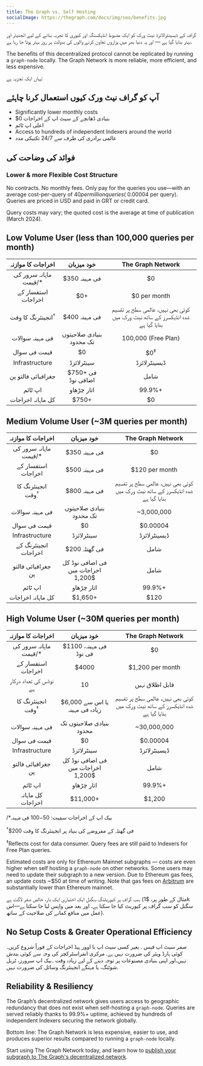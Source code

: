 ```yaml
---
title: The Graph vs. Self Hosting
socialImage: https://thegraph.com/docs/img/seo/benefits.jpg
---
```


گراف کے ڈیسینٹرالائزڈ نیٹ ورک کو ایک مضبوط انڈیکسنگ اور کیوری کا تجربہ بنانے کے لیے انجنیئر اور بہتر بنایا گیا ہے — اور یہ دنیا بھر میں ہزاروں تعاون کرنے والوں کی بدولت ہر روز بہتر ہوتا جا رہا ہے.

The benefits of this decentralized protocol cannot be replicated by running a `graph-node` locally. The Graph Network is more reliable, more efficient, and less expensive.

یہاں ایک تجزیہ ہے:

## آپ کو گراف نیٹ ورک کیوں استعمال کرنا چاہئے

- Significantly lower monthly costs
- $0 بنیادی ڈھانچے کے سیٹ اپ کے اخراجات
- اعلی اپ ٹائم
- Access to hundreds of independent Indexers around the world
- عالمی برادری کی طرف سے 24/7 تکنیکی مدد

## فوائد کی وضاحت کی

### Lower & more Flexible Cost Structure

No contracts. No monthly fees. Only pay for the queries you use—with an average cost-per-query of $40 per million queries (~$0.00004 per query). Queries are priced in USD and paid in GRT or credit card.

Query costs may vary; the quoted cost is the average at time of publication (March 2024).

## Low Volume User (less than 100,000 queries per month)

|       اخراجات کا موازنہ      |                خود میزبان               |                                The Graph Network                                |
| :--------------------------: | :-------------------------------------: | :-----------------------------------------------------------------------------: |
|    ماہانہ سرور کی قیمت/\*    |              $350 فی مہینہ              |                                        $0                                       |
|      استفسار کے اخراجات      |                   $0+                   |                                   $0 per month                                  |
| انجینئرنگ کا وقت<sup>†</sup> |              $400 فی مہینہ              | کوئی بھی نہیں، عالمی سطح پر تقسیم شدہ انڈیکسرز کے ساتھ نیٹ ورک میں بنایا گیا ہے |
|        فی مہینہ سوالات       |         بنیادی صلاحیتوں تک محدود        |                               100,000 (Free Plan)                               |
|         قیمت فی سوال         |                    $0                   |                                  $0<sup>‡</sup>                                 |
|        Infrastructure        |                سینٹرلائزڈ               |                                   ڈیسینٹرلائزڈ                                  |
|      جغرافیائی فالتو پن      |            $750+ فی اضافی نوڈ           |                                       شامل                                      |
|            اپ ٹائم           |                اتار چڑھاو               |                                      99.9%+                                     |
|       کل ماہانہ اخراجات      | <span className="highlight-row" />$750+ |                                        $0                                       |

## Medium Volume User (~3M queries per month)

|       اخراجات کا موازنہ      |                 خود میزبان                 |                                The Graph Network                                |
| :--------------------------: | :----------------------------------------: | :-----------------------------------------------------------------------------: |
|    ماہانہ سرور کی قیمت/\*    |                $350 فی مہینہ               |                                        $0                                       |
|      استفسار کے اخراجات      |                $500 فی مہینہ               |                                  $120 per month                                 |
| انجینئرنگ کا وقت<sup>†</sup> |                $800 فی مہینہ               | کوئی بھی نہیں، عالمی سطح پر تقسیم شدہ انڈیکسرز کے ساتھ نیٹ ورک میں بنایا گیا ہے |
|        فی مہینہ سوالات       |          بنیادی صلاحیتوں تک محدود          |                                    ~3,000,000                                   |
|         قیمت فی سوال         |                     $0                     |                                     $0.00004                                    |
|        Infrastructure        |                 سینٹرلائزڈ                 |                                   ڈیسینٹرلائزڈ                                  |
|     انجینئرنگ کے اخراجات     |                $200 فی گھنٹہ               |                                       شامل                                      |
|      جغرافیائی فالتو پن      |     فی اضافی نوڈ کل اخراجات میں $1,200     |                                       شامل                                      |
|            اپ ٹائم           |                 اتار چڑھاو                 |                                      99.9%+                                     |
|       کل ماہانہ اخراجات      | <span className="highlight-row" /> $1,650+ |                                       $120                                      |

## High Volume User (~30M queries per month)

|       اخراجات کا موازنہ      |                  خود میزبان                 |                                The Graph Network                                |
| :--------------------------: | :-----------------------------------------: | :-----------------------------------------------------------------------------: |
|    ماہانہ سرور کی قیمت/\*    |            $1100 فی مہینہ، فی نوڈ           |                                        $0                                       |
|      استفسار کے اخراجات      |                    $4000                    |                                 $1,200 per month                                |
|    نوڈس کی تعداد درکار ہے    |                      10                     |                                 قابل اطلاق نہیں                                 |
| انجینئرنگ کا وقت<sup>†</sup> |        $6,000 یا اس سے زیادہ فی مہینہ       | کوئی بھی نہیں، عالمی سطح پر تقسیم شدہ انڈیکسرز کے ساتھ نیٹ ورک میں بنایا گیا ہے |
|        فی مہینہ سوالات       |           بنیادی صلاحیتوں تک محدود          |                                   ~30,000,000                                   |
|         قیمت فی سوال         |                      $0                     |                                     $0.00004                                    |
|        Infrastructure        |                  سینٹرلائزڈ                 |                                   ڈیسینٹرلائزڈ                                  |
|      جغرافیائی فالتو پن      |      فی اضافی نوڈ کل اخراجات میں $1,200     |                                       شامل                                      |
|            اپ ٹائم           |                  اتار چڑھاو                 |                                      99.9%+                                     |
|       کل ماہانہ اخراجات      | <span className="highlight-row" /> $11,000+ |                                      $1,200                                     |

/\*بیک اپ کے اخراجات سمیت: $50-$100 فی مہینہ

<sup>†</sup>$200 فی گھنٹہ کے مفروضے کی بنیاد پر انجینئرنگ کا وقت

<sup>‡</sup>Reflects cost for data consumer. Query fees are still paid to Indexers for Free Plan queries.

Estimated costs are only for Ethereum Mainnet subgraphs — costs are even higher when self hosting a `graph-node` on other networks. Some users may need to update their subgraph to a new version. Due to Ethereum gas fees, an update costs ~$50 at time of writing. Note that gas fees on [Arbitrum](/archived/arbitrum/arbitrum-faq/) are substantially lower than Ethereum mainnet.

سب گراف پر کیوریٹنگ سگنل ایک اختیاری ایک بار، خالص صفر لاگت ہے (مثال کے طور پر، $1k سگنل کو سب گراف پر کیوریٹ کیا جا سکتا ہے، اور بعد میں واپس لیا جا سکتا ہے—اس عمل میں منافع کمانے کی صلاحیت کے ساتھ).

## No Setup Costs & Greater Operational Efficiency

صفر سیٹ اپ فیس . بغیر کسی سیٹ اپ یا اوور ہیڈ اخراجات کے فوراً شروع کریں۔کوئی ہارڈ ویئر کی ضرورت نہیں ہے. مرکزی انفراسٹرکچر کی وجہ سے کوئی بندش نہیں،اور اپنی بنیادی مصنوعات پر توجہ دینے کے لیے زیادہ وقت ۔بیک اپ سرورز، ٹربل شوٹنگ، یا مہنگے انجینئرنگ وسائل کی ضرورت نہیں.

## Reliability & Resiliency

The Graph’s decentralized network gives users access to geographic redundancy that does not exist when self-hosting a `graph-node`. Queries are served reliably thanks to 99.9%+ uptime, achieved by hundreds of independent Indexers securing the network globally.

Bottom line: The Graph Network is less expensive, easier to use, and produces superior results compared to running a `graph-node` locally.

Start using The Graph Network today, and learn how to [publish your subgraph to The Graph's decentralized network](/subgraphs/quick-start/).
